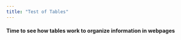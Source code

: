 ```yaml
---
title: "Test of Tables"
---
```


#### Time to see how tables work to organize information in webpages

